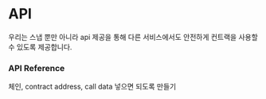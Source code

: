 # API

우리는 스냅 뿐만 아니라 api 제공을 통해 다른 서비스에서도 안전하게 컨트랙을 사용할 수 있도록 제공합니다.

### API Reference

체인, contract address, call data 넣으면 되도록 만들기
